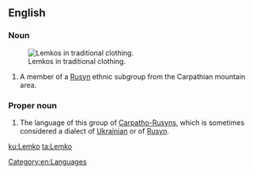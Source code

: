 ==English==

===Noun===
{{en-noun}}
[[File:Carpatho-Rusyn sub-groups - Sanok area Lemkos in original goral folk-costumes from Mokre (Poland) ..jpg|right|thumb|Lemkos in traditional clothing.]]
# A member of a [[Rusyn]] ethnic subgroup from the Carpathian mountain area.

===Proper noun===
{{en-proper noun}}

# The language of this group of [[Carpatho-Rusyn]]s, which is sometimes considered a dialect of [[Ukrainian]] or of [[Rusyn]].

[[Category:en:Languages]]

[[ku:Lemko]]
[[ta:Lemko]]